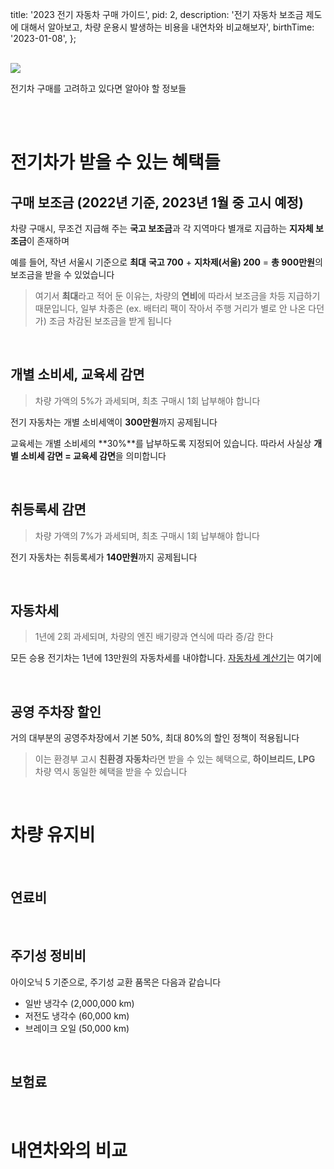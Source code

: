 
  title: '2023 전기 자동차 구매 가이드',
  pid: 2,
  description: '전기 자동차 보조금 제도에 대해서 알아보고, 차량 운용시 발생하는 비용을 내연차와 비교해보자',
  birthTime: '2023-01-08',
};

<Layout meta={meta} title={meta.title}>

  <br/>
  <Image src="/img/thumbnail/2.png" layout={'responsive'} width={100} height={52}/>

  전기차 구매를 고려하고 있다면 알아야 할 정보들

  <br/>
  <br/>


  # 전기차가 받을 수 있는 혜택들

  ## 구매 보조금 (2022년 기준, 2023년 1월 중 고시 예정)

  차량 구매시, 무조건 지급해 주는 **국고 보조금**과 각 지역마다 별개로 지급하는 **지자체 보조금**이 존재하며

  예를 들어, 작년 서울시 기준으로 **최대** **국고 700** + **지차제(서울) 200** = **총 900만원**의 보조금을 받을 수 있었습니다

  > 여기서 **최대**라고 적어 둔 이유는, 차량의 **연비**에 따라서 보조금을 차등 지급하기 때문입니다, 일부 차종은 (ex. 배터리 팩이 작아서 주행 거리가 별로 안 나온 다던가) 조금 차감된 보조금을 받게 됩니다

  <br/>

  ## 개별 소비세, 교육세 감면

  > 차량 가액의 5%가 과세되며, 최초 구매시 1회 납부해야 합니다

  전기 자동차는 개별 소비세액이 **300만원**까지 공제됩니다

  교육세는 개별 소비세의 **30%**를 납부하도록 지정되어 있습니다. 따라서 사실상 **개별 소비세 감면 = 교육세 감면**을 의미합니다

  <br/>

  ## 취등록세 감면

  > 차량 가액의 7%가 과세되며, 최초 구매시 1회 납부해야 합니다

  전기 자동차는 취등록세가 **140만원**까지 공제됩니다

  <br/>

  ## 자동차세

  > 1년에 2회 과세되며, 차량의 엔진 배기량과 연식에 따라 증/감 한다

  모든 승용 전기차는 1년에 13만원의 자동차세를 내야합니다. [자동차세 계산기](http://www.carnoon.co.kr/finance/cartax)는 여기에

  <br/>

  ## 공영 주차장 할인

  거의 대부분의 공영주차장에서 기본 50%, 최대 80%의 할인 정책이 적용됩니다

  > 이는 환경부 고시 **친환경 자동차**라면 받을 수 있는 혜택으로, **하이브리드, LPG** 차량 역시 동일한 혜택을 받을 수 있습니다

  <br/>

  # 차량 유지비

  <br/>

  ## 연료비


  <br/>

  ## 주기성 정비비

  아이오닉 5 기준으로, 주기성 교환 품목은 다음과 같습니다

  - 일반 냉각수 (2,000,000 km)
  - 저전도 냉각수 (60,000 km)
  - 브레이크 오일 (50,000 km)

  <br/>


  ## 보험료



  <br/>

  # 내연차와의 비교


</Layout>
